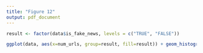 ```yaml
---
title: "Figure 12"
output: pdf_document
---
```



```r
result <- factor(data$is_fake_news, levels = c("TRUE", "FALSE"))

ggplot(data, aes(x=num_urls, group=result, fill=result)) + geom_histogram(aes(y=..density..), position="dodge") + scale_y_continuous(labels=function(x) paste0(x/10)) + scale_color_manual(values = c("#df6066", "#80bab4"), labels = c("Fake News","Other")) + scale_fill_manual(values = c( "#df6066", "#80bab4"), labels = c("Fake News","Other")) + labs(y="Density") + theme(legend.title=element_blank()) + ggtitle("Distribution of Number of URLs Per Tweet")
```

